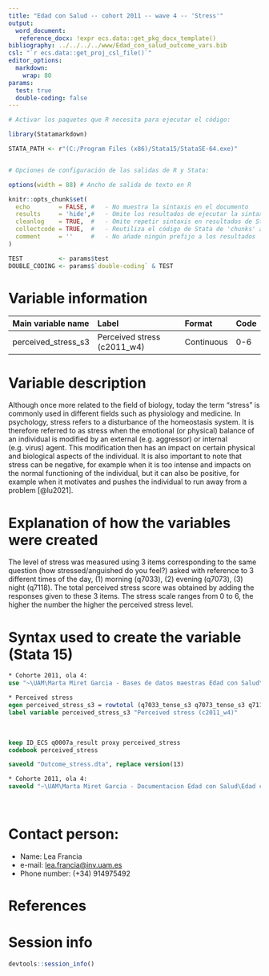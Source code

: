 ```yaml
---
title: "Edad con Salud -- cohort 2011 -- wave 4 -- 'Stress'"
output:
  word_document:
   reference_docx: !expr ecs.data::get_pkg_docx_template()
bibliography: ../../../../www/Edad_con_salud_outcome_vars.bib 
csl: "`r ecs.data::get_proj_csl_file()`"
editor_options: 
  markdown:
    wrap: 80
params:
  test: true
  double-coding: false
---
```


```r
# Activar los paquetes que R necesita para ejecutar el código:

library(Statamarkdown)

STATA_PATH <- r"(C:/Program Files (x86)/Stata15/StataSE-64.exe)"


# Opciones de configuración de las salidas de R y Stata:

options(width = 88) # Ancho de salida de texto en R

knitr::opts_chunk$set( 
  echo        = FALSE, #   - No muestra la sintaxis en el documento
  results     = 'hide',#   - Omite los resultados de ejecutar la sintaxis
  cleanlog    = TRUE,  #   - Omite repetir sintaxis en resultados de Stata
  collectcode = TRUE,  #   - Reutiliza el código de Stata de 'chunks' anteriores
  comment     = ''     #   - No añade ningún prefijo a los resultados
)

TEST          <- params$test
DOUBLE_CODING <- params$`double-coding` & TEST
```

# Variable information

| Main variable name  | Label                       | Format     | Code |
|:--------------------|:----------------------------|:-----------|:-----|
| perceived_stress_s3 | Perceived stress (c2011_w4) | Continuous | 0-6  |

# Variable description

Although once more related to the field of biology, today the term "stress" is
commonly used in different fields such as physiology and medicine. In
psychology, stress refers to a disturbance of the homeostasis system. It is
therefore referred to as stress when the emotional (or physical) balance of an
individual is modified by an external (e.g. aggressor) or internal (e.g. virus)
agent. This modification then has an impact on certain physical and biological
aspects of the individual. It is also important to note that stress can be
negative, for example when it is too intense and impacts on the normal
functioning of the individual, but it can also be positive, for example when it
motivates and pushes the individual to run away from a problem [@lu2021].

# Explanation of how the variables were created

The level of stress was measured using 3 items corresponding to the same
question (how stressed/anguished do you feel?) asked with reference to 3
different times of the day, (1) morning (q7033), (2) evening (q7073), (3) night
(q7118). The total perceived stress score was obtained by adding the responses
given to these 3 items. The stress scale ranges from 0 to 6, the higher the
number the higher the perceived stress level.

# Syntax used to create the variable (Stata 15)

```stata
* Cohorte 2011, ola 4:
use "~\UAM\Marta Miret Garcia - Bases de datos maestras Edad con Salud\Ola_4\Cohorte 2011\rawdata_c2011w4.dta"

```

```stata
* Perceived stress 
egen perceived_stress_s3 = rowtotal (q7033_tense_s3 q7073_tense_s3 q7118_tense_s3), missing
label variable perceived_stress_s3 "Perceived stress (c2011_w4)"
```

<br>

```stata
keep ID_ECS q0007a_result proxy perceived_stress
codebook perceived_stress
```

```stata
saveold "Outcome_stress.dta", replace version(13)
```

```stata
* Cohorte 2011, ola 4:
saveold "~\UAM\Marta Miret Garcia - Documentacion Edad con Salud\Edad con salud - Ola 4\Outcomes\Cohorte 2011\Outcome datasets\Outcome_stress.dta", replace version(13)
```

<br>

# Contact person:

-   Name: Lea Francia
-   e-mail: [lea.francia\@inv.uam.es](mailto:lea.francia@inv.uam.es){.email}
-   Phone number: (+34) 914975492

# References

::: {#refs}
:::

\newpage

# Session info

```r
devtools::session_info()
```
